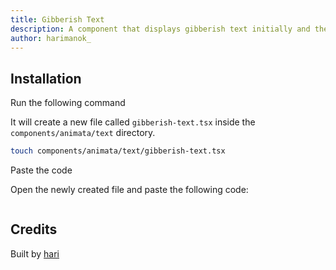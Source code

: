 ```yaml
---
title: Gibberish Text
description: A component that displays gibberish text initially and then reveals the actual text.
author: harimanok_
---
```


<ComponentPreview name="text-gibberish-text--docs" />

## Installation

<Steps>
<Step>Run the following command</Step>

It will create a new file called `gibberish-text.tsx` inside the `components/animata/text` directory.

```bash
touch components/animata/text/gibberish-text.tsx
```

<Step>Paste the code</Step>

Open the newly created file and paste the following code:

```jsx file=<rootDir>/animata/text/gibberish-text.tsx

```

</Steps>

## Credits

Built by [hari](https://github.com/hari)
